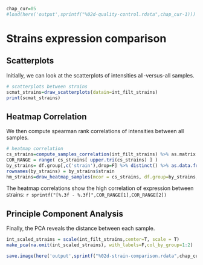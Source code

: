 ```r
chap_cur=05
#load(here('output',sprintf("%02d-quality-control.rdata",chap_cur-1)))
```

# Strains expression comparison

## Scatterplots 

Initially, we can look at the scatterplots of intensities all-versus-all samples.

```r
# scatterplots between strains
scmat_strains=draw_scatterplots(datain=int_filt_strains)
print(scmat_strains)
```

## Heatmap Correlation

We then compute spearman rank correlations of intensities between all samples.

```r
# heatmap correlation
cs_strains=compute_samples_correlation(int_filt_strains) %>% as.matrix
COR_RANGE = range( cs_strains[ upper.tri(cs_strains) ] )
by_strains= df.group[,c('strain'),drop=F] %>% distinct() %>% as.data.frame()
rownames(by_strains) = by_strains$strain
hm_strains=draw_heatmap_samples(mcor = cs_strains, df.group=by_strains, col.group = col.group,k=3)
```

The heatmap correlations show the high correlation of expression between strains:
`r sprintf("[%.3f - %.3f]",COR_RANGE[1],COR_RANGE[2])`


## Principle Component Analysis

Finally, the PCA  reveals the distance between each sample.

```r
int_scaled_strains = scale(int_filt_strains,center=T, scale = T)
make_pca(na.omit(int_scaled_strains), with_labels=F,col_by_group=1:2)
```


```r
save.image(here('output',sprintf("%02d-strain-comparison.rdata",chap_cur)))
```